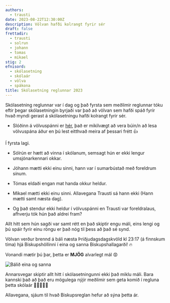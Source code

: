 ```yaml
---
authors:
  - trausti
date: 2023-08-22T12:30:00Z
description: Völvan hafði kolrangt fyrir sér
draft: false
frettadir:
  - trausti
  - solrun
  - johann
  - tomas
  - mikael
stig: 2
efnisord:
  - skólasetning
  - skólaár
  - völva
  - spákona
title: Skólasetning reglunnar 2023
---
```


Skólasetning reglunnar var í dag og það fyrsta sem meðlimir reglunnar tóku eftir þegar skólasetningin byrjaði var það að
völvan sem hafði spáð fyrir hvað myndi gerast á skólasetningu hafði kolrangt fyrir sér.

- Slóðinn á völvuspánni er [hér](/frettir/Völvuspá-2023), það er mikilvægt að vera búin/n að lesa völvuspána áður en þú
  lest eitthvað meira af þessari frétt 👍

Í fyrsta lagi.

- Sólrún er hætt að vinna í skólanum, semsagt hún er ekki lengur umsjónarkennari okkar.

- Jóhann mætti ekki einu sinni, hann var í sumarbústað með foreldrum sínum.

- Tómas eldaði engan mat handa okkur heldur.

- Mikael mætti ekki einu sinni. Allavegana Trausti sá hann ekki (Hann mætti samt næsta dag).

- Og það stendur ekki heldur í völvuspánni en Trausti var foreldralaus, afhverju tók hún það aldrei fram?

Allt hitt sem hún sagði var samt rétt en það skiptir engu máli,
eins lengi og þú spáir fyrir einu röngu er það nóg til þess að það sé synd.

Völvan verður brennd á báli næsta Þriðjudagsdagskvöld kl 23:17 (á finnskum tíma) hjá Biskupshöllinni í eina og sanna Biskupshallagarði! 🔥

Vonandi mætir þú þar, þetta er **MJÖG** alvarlegt mál 😡

![Bálið eina og sanna](/static/images/faerslur/annad/eldur.jpg)

Annarsvegar skiptir allt hitt í skólasetningunni ekki það miklu máli. Bara kannski það að það eru mögulega nýjir meðlimir sem geta
komið í regluna þetta skólaár 🎉🎉🎉🎉🎉

Allavegana, sjáum til hvað Biskupsreglan hefur að sýna þetta ár.
